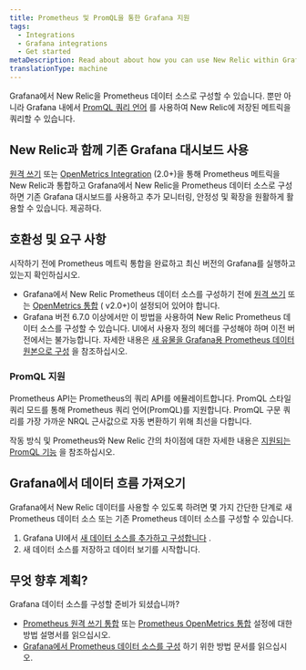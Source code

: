 ```yaml
---
title: Prometheus 및 PromQL을 통한 Grafana 지원
tags:
  - Integrations
  - Grafana integrations
  - Get started
metaDescription: Read about about how you can use New Relic within Grafana and our options for Prometheus and Prom QL support.
translationType: machine
---
```


Grafana에서 New Relic을 Prometheus 데이터 소스로 구성할 수 있습니다. 뿐만 아니라 Grafana 내에서 [PromQL 쿼리 언어](/docs/integrations/prometheus-integrations/view-query-data/supported-promql-features) 를 사용하여 New Relic에 저장된 메트릭을 쿼리할 수 있습니다.

## New Relic과 함께 기존 Grafana 대시보드 사용

[원격 쓰기](/docs/integrations/prometheus-integrations/get-started/monitor-prometheus-new-relic#remote-write) 또는 [OpenMetrics Integration](/docs/integrations/prometheus-integrations/get-started/monitor-prometheus-new-relic#OpenMetricsics-integration) (2.0+)을 통해 Prometheus 메트릭을 New Relic과 통합하고 Grafana에서 New Relic을 Prometheus 데이터 소스로 구성하면 기존 Grafana 대시보드를 사용하고 추가 모니터링, 안정성 및 확장을 원활하게 활용할 수 있습니다. 제공하다.

## 호환성 및 요구 사항

시작하기 전에 Prometheus 메트릭 통합을 완료하고 최신 버전의 Grafana를 실행하고 있는지 확인하십시오.

* Grafana에서 New Relic Prometheus 데이터 소스를 구성하기 전에 [원격 쓰기](/docs/integrations/prometheus-integrations/get-started/monitor-prometheus-new-relic#remote-write) 또는 [OpenMetrics 통합](/docs/integrations/prometheus-integrations/get-started/monitor-prometheus-new-relic#OpenMetrics) ( v2.0+)이 설정되어 있어야 합니다.
* Grafana 버전 6.7.0 이상에서만 이 방법을 사용하여 New Relic Prometheus 데이터 소스를 구성할 수 있습니다. UI에서 사용자 정의 헤더를 구성해야 하며 이전 버전에서는 불가능합니다. 자세한 내용은 [새 유물을 Grafana용 Prometheus 데이터 원본으로 구성](/docs/integrations/grafana-integrations/set-configure/configure-new-relic-prometheus-data-source-grafana) 을 참조하십시오.

### PromQL 지원

Prometheus API는 Prometheus의 쿼리 API를 에뮬레이트합니다. PromQL 스타일 쿼리 모드를 통해 Prometheus 쿼리 언어(PromQL)를 지원합니다. PromQL 구문 쿼리를 가장 가까운 NRQL 근사값으로 자동 변환하기 위해 최선을 다합니다.

작동 방식 및 Prometheus와 New Relic 간의 차이점에 대한 자세한 내용은 [지원되는 PromQL 기능](/docs/integrations/prometheus-integrations/view-query-data/supported-promql-features) 을 참조하십시오.

## Grafana에서 데이터 흐름 가져오기

Grafana에서 New Relic 데이터를 사용할 수 있도록 하려면 몇 가지 간단한 단계로 새 Prometheus 데이터 소스 또는 기존 Prometheus 데이터 소스를 구성할 수 있습니다.

1. Grafana UI에서 [새 데이터 소스를 추가하고 구성합니다](/docs/integrations/grafana-integrations/set-configure/configure-new-relic-prometheus-data-source-grafana) .
2. 새 데이터 소스를 저장하고 데이터 보기를 시작합니다.

## 무엇 향후 계획?

Grafana 데이터 소스를 구성할 준비가 되셨습니까?

* [Prometheus 원격 쓰기 통합](/docs/integrations/prometheus-integrations/install-configure/set-your-prometheus-remote-write-integration) 또는 [Prometheus OpenMetrics 통합](/docs/integrations/prometheus-integrations/install-configure/install-update-or-uninstall-your-prometheus-openmetrics-integration) 설정에 대한 방법 설명서를 읽으십시오.
* [Grafana에서 Prometheus 데이터 소스를 구성](/docs/integrations/grafana-integrations/set-configure/configure-new-relic-prometheus-data-source-grafana) 하기 위한 방법 문서를 읽으십시오.